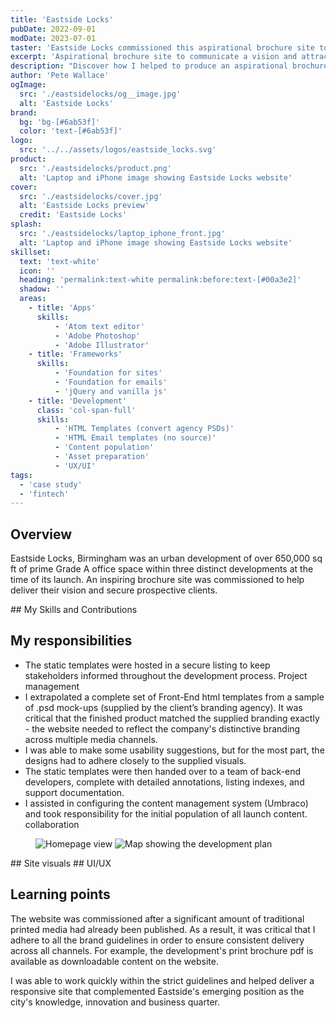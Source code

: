 ```yaml
---
title: 'Eastside Locks'
pubDate: 2022-09-01
modDate: 2023-07-01
taster: 'Eastside Locks commissioned this aspirational brochure site to communicate their vision and attract prospective clients for their 650,000 square foot urban development.'
excerpt: 'Aspirational brochure site to communicate a vision and attract prospective clients'
description: "Discover how I helped to produce an aspirational brochure site to communicate Eastside Lock's vision and attract prospective clients for their 650,000 sq. ft urban development."
author: 'Pete Wallace'
ogImage: 
  src: './eastsidelocks/og__image.jpg'
  alt: 'Eastside Locks'
brand: 
  bg: 'bg-[#6ab53f]'
  color: 'text-[#6ab53f]'
logo:
  src: '../../assets/logos/eastside_locks.svg'
product:
  src: './eastsidelocks/product.png'
  alt: 'Laptop and iPhone image showing Eastside Locks website'
cover:
  src: './eastsidelocks/cover.jpg'
  alt: 'Eastside Locks preview'
  credit: 'Eastside Locks'
splash:
  src: './eastsidelocks/laptop_iphone_front.jpg'
  alt: 'Laptop and iPhone image showing Eastside Locks website'
skillset:
  text: 'text-white'
  icon: ''
  heading: 'permalink:text-white permalink:before:text-[#00a3e2]'
  shadow: ''
  areas:
    - title: 'Apps'
      skills:
          - 'Atom text editor'
          - 'Adobe Photoshop'
          - 'Adobe Illustrator'
    - title: 'Frameworks'
      skills:
          - 'Foundation for sites'
          - 'Foundation for emails'
          - 'jQuery and vanilla js'
    - title: 'Development'
      class: 'col-span-full'
      skills:
          - 'HTML Templates (convert agency PSDs)'
          - 'HTML Email templates (no source)'
          - 'Content population'
          - 'Asset preparation'
          - 'UX/UI'
tags: 
  - 'case study'
  - 'fintech'
---
```




## Overview

<p class="text-fl-step-1">Eastside Locks, Birmingham was an urban development of over 650,000 sq ft of prime Grade A office space within three distinct developments at the time of its launch. An inspiring brochure site was commissioned to help deliver their vision and secure prospective clients.</p>


<Skills skillset={frontmatter.skillset} bg={frontmatter.brand.bg}>
## My Skills and Contributions
</Skills>

## My responsibilities

-   The static templates were hosted in a secure listing to keep stakeholders informed throughout the development process. <span class="label label--info !m-0">Project management</span>
-   I extrapolated a complete set of Front-End html templates from a sample of .psd mock-ups (supplied by the client’s branding agency). It was critical that the finished product matched the supplied branding exactly - the website needed to reflect the company's distinctive branding across multiple media channels.
-   I was able to make some usability suggestions, but for the most part, the designs had to adhere closely to the supplied visuals.
-   The static templates were then handed over to a team of back-end developers, complete with detailed annotations, listing indexes, and support documentation.
-   I assisted in configuring the content management system (Umbraco) and took responsibility for the initial population of all launch content. <span class="label label--info !m-0">collaboration</span>


<Figure caption='Clear branding was required across all media formats' credit='Eastside Locks, Goodman'>
  <Image src={home_detail} alt="Homepage view" class="w-full h-auto shadow-md border border-line" />
  <Image src={vision_detail} alt="Map showing the development plan" class="w-full h-auto shadow-md border border-line" />
</Figure>


<Gallery collection='gScreens' data={data} >
<Fragment slot="title">
## Site visuals
</Fragment>

</Gallery>

<Gallery collection='gUi' data={data} >
<Fragment slot="title">
## UI/UX
</Fragment>

</Gallery>


## Learning points

The website was commissioned after a significant amount of traditional printed media had already been published. As a result, it was critical that I adhere to all the brand guidelines in order to ensure consistent delivery across all channels. For example, the development's print brochure pdf is available as downloadable content on the website.

I was able to work quickly within the strict guidelines and helped deliver a responsive site that complemented Eastside's emerging position as the city's knowledge, innovation and business quarter.
